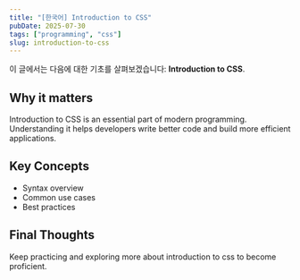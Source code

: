 ```yaml
---
title: "[한국어] Introduction to CSS"
pubDate: 2025-07-30
tags: ["programming", "css"]
slug: introduction-to-css
---
```


이 글에서는 다음에 대한 기초를 살펴보겠습니다: **Introduction to CSS**.

## Why it matters

Introduction to CSS is an essential part of modern programming. Understanding it helps developers write better code and build more efficient applications.

## Key Concepts

- Syntax overview
- Common use cases
- Best practices

## Final Thoughts

Keep practicing and exploring more about introduction to css to become proficient.

